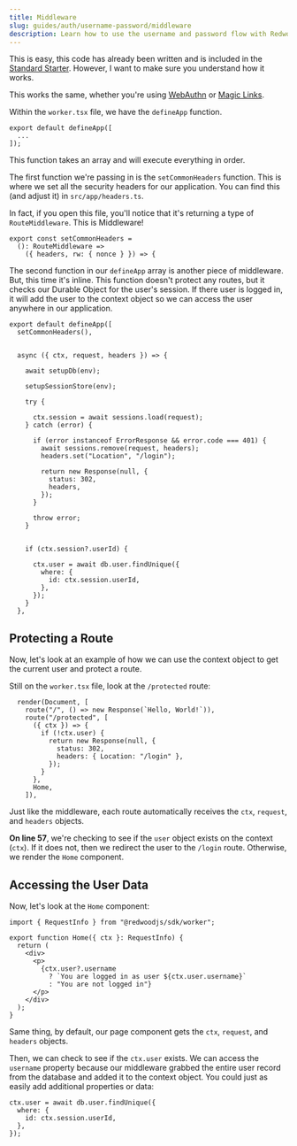 ```yaml
---
title: Middleware
slug: guides/auth/username-password/middleware
description: Learn how to use the username and password flow with RedwoodJS.
---
```


This is easy, this code has already been written and is included in the [Standard Starter](https://github.com/redwoodjs/sdk/tree/main/starters/standard). However, I want to make sure you understand how it works.

This works the same, whether you're using [WebAuthn](/core/authentication/webauthn) or [Magic Links](/core/authentication/magic-links).

Within the `worker.tsx` file, we have the `defineApp` function.

```tsx title="src/worker.tsx" showLineNumbers={false}
export default defineApp([
  ...
]);
```

This function takes an array and will execute everything in order.

The first function we're passing in is the `setCommonHeaders` function. This is where we set all the security headers for our application. You can find this (and adjust it) in `src/app/headers.ts`.

In fact, if you open this file, you'll notice that it's returning a type of `RouteMiddleware`. This is Middleware!

```tsx title="src/app/headers.ts" startLineNumber={4}
export const setCommonHeaders =
  (): RouteMiddleware =>
    ({ headers, rw: { nonce } }) => {
```

The second function in our `defineApp` array is another piece of middleware. But, this time it's inline. This function doesn't protect any routes, but it checks our Durable Object for the user's session. If there user is logged in, it will add the user to the context object so we can access the user anywhere in our application.

```tsx title="src/worker.tsx" {"1. It receives the context, request, and headers by default": 4} {"2. Set up the database": 6} {"3. Set up the session store (Durable Object)": 8} {"4. Try to load the session": 12} {"5. If there's an error with a status code of 401, redirect the user": 15} {"6. If the userId exists on the session object": 29} {"7. Get the user from the database and add them to the ctx object": 31}
export default defineApp([
  setCommonHeaders(),


  async ({ ctx, request, headers }) => {

    await setupDb(env);

    setupSessionStore(env);

    try {

      ctx.session = await sessions.load(request);
    } catch (error) {

      if (error instanceof ErrorResponse && error.code === 401) {
        await sessions.remove(request, headers);
        headers.set("Location", "/login");

        return new Response(null, {
          status: 302,
          headers,
        });
      }

      throw error;
    }


    if (ctx.session?.userId) {

      ctx.user = await db.user.findUnique({
        where: {
          id: ctx.session.userId,
        },
      });
    }
  },
```

## Protecting a Route
Now, let's look at an example of how we can use the context object to get the current user and protect a route.

Still on the `worker.tsx` file, look at the `/protected` route:

```tsx title="src/pages/protected/index.tsx" startLineNumber={53} {3-13}
  render(Document, [
    route("/", () => new Response(`Hello, World!`)),
    route("/protected", [
      ({ ctx }) => {
        if (!ctx.user) {
          return new Response(null, {
            status: 302,
            headers: { Location: "/login" },
          });
        }
      },
      Home,
    ]),
```

Just like the middleware, each route automatically receives the `ctx`, `request`, and `headers` objects.

**On line 57**, we're checking to see if the `user` object exists on the context (`ctx`). If it does not, then we redirect the user to the `/login` route. Otherwise, we render the `Home` component.

## Accessing the User Data

Now, let's look at the `Home` component:

```tsx title="src/pages/protected/Home.tsx" {7-9}
import { RequestInfo } from "@redwoodjs/sdk/worker";

export function Home({ ctx }: RequestInfo) {
  return (
    <div>
      <p>
        {ctx.user?.username
          ? `You are logged in as user ${ctx.user.username}`
          : "You are not logged in"}
      </p>
    </div>
  );
}
```

Same thing, by default, our page component gets the `ctx`, `request`, and `headers` objects.

Then, we can check to see if the `ctx.user` exists. We can access the `username` property because our middleware grabbed the entire user record from the database and added it to the context object.  You could just as easily add additional properties or data:

```tsx title="src/worker.tsx" startLineNumber={44}
ctx.user = await db.user.findUnique({
  where: {
    id: ctx.session.userId,
  },
});
```

